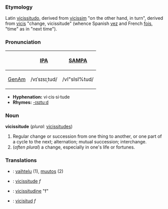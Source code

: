 ===Etymology===
Latin [[vicissitudo]], derived from [[vicissim]] "on the other hand, in turn", derived from [[vicis]] "change, vicissitude" (whence Spanish [[vez]] and French [[fois]], "time" as in "next time").

===Pronunciation===
{| border=1 cellpadding=5
! !! [[w:IPA|IPA]] !! [[w:SAMPA|SAMPA]]
|-
! [[GenAm]]
| /vɪˈsɪsɪˌtud/ || /vI"sIsI%tud/
|}

*'''Hyphenation:''' vi·cis·si·tude
*'''Rhymes:''' [[Rhymes:English:-ɪsɪtuːd|-ɪsɪtuːd]]

===Noun===
'''vicissitude''' (''plural:'' [[vicissitudes]])
# Regular change or succession from one thing to another, or one part of a cycle to the next; alternation; mutual succession; interchange.
# (''often plural'') a change, especially in one's life or fortunes.
<!-- modified Webster 1913 defs -->

===Translations===
*{{msg:fi}}: [[vaihtelu]] (1), [[muutos]] (2)
*{{msg:fr}}: [[vicissitude]] ''f''
*{{msg:it}}: [[vicissitudine]] "f"
*{{msg:es}}: [[vicisitud]] ''f''